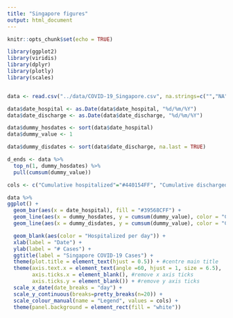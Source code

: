 ```yaml
---
title: "Singapore figures"
output: html_document
---
```


```r
knitr::opts_chunk$set(echo = TRUE)

library(ggplot2)
library(viridis)
library(dplyr)
library(plotly)
library(scales)


data <- read.csv("../data/COVID-19_Singapore.csv", na.strings=c("","NA"))

data$date_hospital <- as.Date(data$date_hospital, "%d/%m/%Y")
data$date_discharge <- as.Date(data$date_discharge, "%d/%m/%Y")

data$dummy_hosdates <- sort(data$date_hospital)
data$dummy_value <- 1

data$dummy_disdates <- sort(data$date_discharge, na.last = TRUE)

```

```r
d_ends <- data %>% 
  top_n(1, dummy_hosdates) %>% 
  pull(cumsum(dummy_value))

```


```r

cols <- c("Cumulative hospitalized"="#440154FF", "Cumulative discharged"="#1F968BFF", "Hospitalized per day"="#39568CFF")

data %>%
ggplot() +
  geom_bar(aes(x = date_hospital), fill = "#39568CFF") +
  geom_line(aes(x = dummy_hosdates, y = cumsum(dummy_value), color = "Cumulative hospitalized"), size = 1) +
  geom_line(aes(x = dummy_disdates, y = cumsum(dummy_value), color = "Cumulative discharged"), size = 1) +

  geom_blank(aes(color = "Hospitalized per day")) +
  xlab(label = "Date") +
  ylab(label = "# Cases") +
  ggtitle(label = "Singapore COVID-19 Cases") +
  theme(plot.title = element_text(hjust = 0.5)) + #centre main title
  theme(axis.text.x = element_text(angle =60, hjust = 1, size = 6.5),
        axis.ticks.x = element_blank(), #remove x axis ticks
        axis.ticks.y = element_blank()) + #remove y axis ticks
  scale_x_date(date_breaks = "day") +
  scale_y_continuous(breaks=pretty_breaks(n=20)) +
  scale_colour_manual(name = "Legend", values = cols) +
  theme(panel.background = element_rect(fill = "white"))


```


